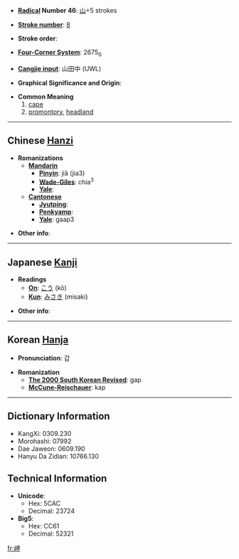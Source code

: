 * '''[[Wiktionary:Chinese radical index| Radical]] Number 46''': [[Wiktionary:Chinese radical index 山|山]]+5 strokes

* '''[[Wiktionary:Chinese total strokes index|Stroke number]]''': [[Wiktionary:Chinese total strokes index 8|8]]

* '''Stroke order''': 

* '''[[Wiktionary:Chinese four corner index|Four-Corner System]]''': 2675<sub>0</sub>

* '''[[Wiktionary:Chinese Cangjie index|Cangjie input]]''': 山田中 (UWL)

* '''Graphical Significance and Origin''': 

* '''Common Meaning'''
*#[[cape]]
*# [[promontory]], [[headland]]


----

== Chinese [[Hanzi]] ==

* '''Romanizations'''
** '''[[Mandarin]]'''
*** '''[[Pinyin]]''': jiǎ (jia3)
*** '''[[Wade-Giles]]''': chia<sup>3</sup>
*** '''[[Yale]]''': 
** '''[[Cantonese]]'''
*** '''[[Jyutping]]''':
*** '''[[Penkyamp]]''': 
*** '''[[Yale]]''': gaap3

* '''Other info''': 

----

== Japanese [[Kanji]] ==

* '''Readings'''
** '''[[On]]''': [[こう]] (kō)
** '''[[Kun]]''': [[みさき]] (misaki)

* '''Other info''':  

----

== Korean [[Hanja]] ==

* '''Pronunciation''': 갑

* '''Romanization'''
** '''[[The 2000 South Korean Revised Romanization|The 2000 South Korean Revised]]''': gap
** '''[[McCune-Reischauer]]''': kap

----

== Dictionary Information ==

* KangXi: 0309.230
* Morohashi: 07992
* Dae Jaweon: 0609.190
* Hanyu Da Zidian: 10766.130

== Technical Information ==

* '''Unicode''':
** Hex: 5CAC
** Decimal: 23724
* '''Big5''':
** Hex: CC61
** Decimal: 52321

[[fr:岬]]